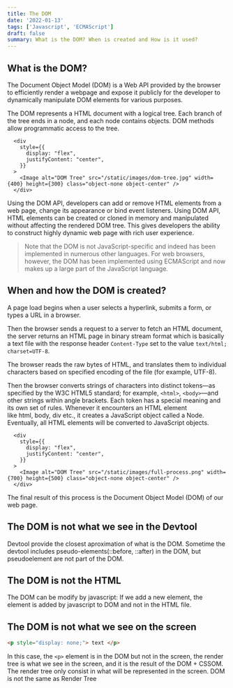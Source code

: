 ```yaml
---
title: The DOM
date: '2022-01-13'
tags: ['Javascript', 'ECMAScript']
draft: false
summary: What is the DOM? When is created and How is it used?
---
```


## What is the DOM?

The Document Object Model (DOM) is a Web API provided by the browser to efficiently render a webpage and expose it publicly for the developer to dynamically manipulate DOM elements for various purposes.

The DOM represents a HTML document with a logical tree. Each branch of the tree ends in a node, and each node contains objects. DOM methods allow programmatic access to the tree.

      <div
        style={{
          display: "flex",
          justifyContent: "center",
        }}
      >
        <Image alt="DOM Tree" src="/static/images/dom-tree.jpg" width={400} height={300} class="object-none object-center" />
      </div>

Using the DOM API, developers can add or remove HTML elements from a web page, change its appearance or bind event listeners. Using DOM API, HTML elements can be created or cloned in memory and manipulated without affecting the rendered DOM tree. This gives developers the ability to construct highly dynamic web page with rich user experience.

> Note that the DOM is not JavaScript-specific and indeed has been implemented in numerous other languages. For web browsers, however, the DOM has been implemented using ECMAScript and now makes up a large part of the JavaScript language.

## When and how the DOM is created?

A page load begins when a user selects a hyperlink, submits a form, or types a URL in a browser.

Then the browser sends a request to a server to fetch an HTML document, the server returns an HTML page in binary stream format which is basically a text file with the response header `Content-Type` set to the value `text/html; charset=UTF-8`.

The browser reads the raw bytes of HTML, and translates them to individual characters based on specified encoding of the file (for example, UTF-8).

Then the browser converts strings of characters into distinct tokens—as specified by the W3C HTML5 standard; for example, `<html>`, `<body>`—and other strings within angle brackets. Each token has a special meaning and its own set of rules. Whenever it encounters an HTML element like html, body, div etc., it creates a JavaScript object called a Node. Eventually, all HTML elements will be converted to JavaScript objects.

      <div
        style={{
          display: "flex",
          justifyContent: "center",
        }}
      >
        <Image alt="DOM Tree" src="/static/images/full-process.png" width={700} height={500} class="object-none object-center" />
      </div>

The final result of this process is the Document Object Model (DOM) of our web page.

## The DOM is not what we see in the Devtool

Devtool provide the closest aproximation of what is the DOM. Sometime the devtool includes pseudo-elements(::before, ::after) in the DOM, but pseudoelement are not part of the DOM.

## The DOM is not the HTML

The DOM can be modify by javascript: If we add a new element, the element is added by javascript to DOM and not in the HTML file.

## The DOM is not what we see on the screen

```HTML
<p style="display: none;"> text </p>
```

In this case, the `<p>` element is in the DOM but not in the screen, the render tree is what we see in the screen, and it is the result of the DOM + CSSOM. The render tree only consist in what will be represented in the screen. DOM is not the same as Render Tree
